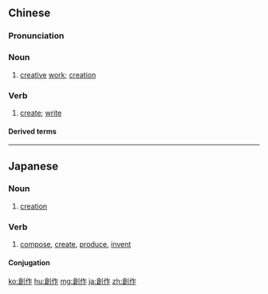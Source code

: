 {{also|创作}}
==Chinese==
{{zh-forms|s=创作}}

===Pronunciation===
{{zh-pron
|m=chuàngzuò
|c=cong3 zok3
|mn=chhòng-chok
|cat=n,v
}}

===Noun===
{{zh-noun}}

# {{lb|zh|Elementary Mandarin}} [[creative]] [[work]]; [[creation]]

===Verb===
{{zh-verb}}

# {{lb|zh|Elementary Mandarin}} [[create]]; [[write]]

====Derived terms====
{{zh-der|創作品}}

----

==Japanese==
{{ja-kanjitab|そう|さく|yomi=o}}

===Noun===
{{ja-noun|そうさく}}

# [[creation]]

===Verb===
{{ja-verb-suru|そうさく}}

# [[compose]], [[create]], [[produce]], [[invent]]

====Conjugation====
{{ja-suru|そうさく}}

[[ko:創作]]
[[hu:創作]]
[[mg:創作]]
[[ja:創作]]
[[zh:創作]]